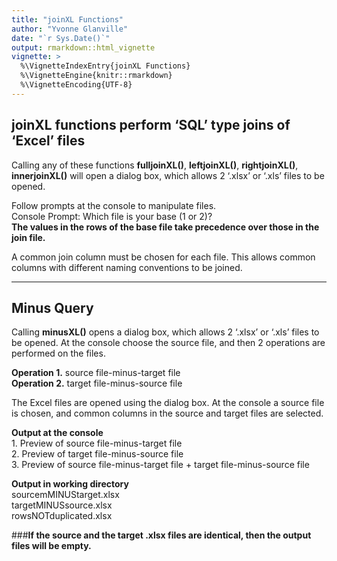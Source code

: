 ---
title: "joinXL Functions"
author: "Yvonne Glanville"
date: "`r Sys.Date()`"
output: rmarkdown::html_vignette
vignette: >
  %\VignetteIndexEntry{joinXL Functions}
  %\VignetteEngine{knitr::rmarkdown}
  %\VignetteEncoding{UTF-8}
---

## joinXL  functions perform 'SQL' type joins of 'Excel' files    

Calling any of these functions **fulljoinXL()**, **leftjoinXL()**, **rightjoinXL()**, **innerjoinXL()** 
will open a dialog box, which allows 2 '.xlsx' or '.xls' files to be opened.   

Follow prompts at the console to manipulate files.   
Console Prompt: Which file is your base (1 or 2)?   
**The values in the rows of the base file take precedence over those in the join file.**   

A common join column must be chosen for each file. This allows common columns with 
different naming conventions to be joined. 
 
---
## Minus Query   

Calling **minusXL()** opens a dialog box, which allows 2 '.xlsx' or '.xls' files to be opened.
At the console choose the source file, and then 2 operations are performed on the files.   

**Operation 1.** source file-minus-target file   
**Operation 2.** target file-minus-source file   

The Excel files are opened using the dialog box. At the console a source file is chosen,
and common columns in the source and target files are selected.   

**Output at the console**   
1. Preview of source file-minus-target file   
2. Preview of target file-minus-source file   
3. Preview of source file-minus-target file + target file-minus-source file   

**Output in working directory**   
sourcemMINUStarget.xlsx   
targetMINUSsource.xlsx   
rowsNOTduplicated.xlsx   

###**If the source and the target .xlsx files are identical, then the output files will be empty.**


